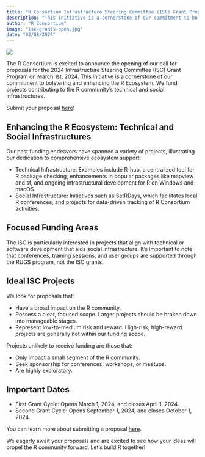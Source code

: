 ```yaml
---
title: "R Consortium Infrastructure Steering Committee (ISC) Grant Program Accepting Proposals starting March 1st!"
description: "This initiative is a cornerstone of our commitment to bolstering and enhancing the R Ecosystem. We fund projects contributing to the R community’s technical and social infrastructures."
author: "R Consortium"
image: "isc-grants-open.jpg"
date: "02/08/2024"
---
```


![](images/isc-grants-open.jpg)

The R Consortium is excited to announce the opening of our call for proposals for the 2024 Infrastructure Steering Committee (ISC) Grant Program on March 1st, 2024. This initiative is a cornerstone of our commitment to bolstering and enhancing the R Ecosystem. We fund projects contributing to the R community’s technical and social infrastructures.

Submit your proposal [here](/all-projects/callforproposals.qmd)!

## Enhancing the R Ecosystem: Technical and Social Infrastructures

Our past funding endeavors have spanned a variety of projects, illustrating our dedication to comprehensive ecosystem support:

* Technical Infrastructure: Examples include R-hub, a centralized tool for R package checking, enhancements in popular packages like mapview and sf, and ongoing infrastructural development for R on Windows and macOS.
* Social Infrastructure: Initiatives such as SatRDays, which facilitates local R conferences, and projects for data-driven tracking of R Consortium activities.

## Focused Funding Areas

The ISC is particularly interested in projects that align with technical or software development that aids social infrastructure. It’s important to note that conferences, training sessions, and user groups are supported through the RUGS program, not the ISC grants.

## Ideal ISC Projects

We look for proposals that:

* Have a broad impact on the R community.
* Possess a clear, focused scope. Larger projects should be broken down into manageable stages.
* Represent low-to-medium risk and reward. High-risk, high-reward projects are generally not within our funding scope.

Projects unlikely to receive funding are those that:

* Only impact a small segment of the R community.
* Seek sponsorship for conferences, workshops, or meetups.
* Are highly exploratory.

## Important Dates

* First Grant Cycle: Opens March 1, 2024, and closes April 1, 2024.
* Second Grant Cycle: Opens September 1, 2024, and closes October 1, 2024.

You can learn more about submitting a proposal [here](/all-projects/callforproposals.qmd). 

We eagerly await your proposals and are excited to see how your ideas will propel the R community forward. Let’s build R together!